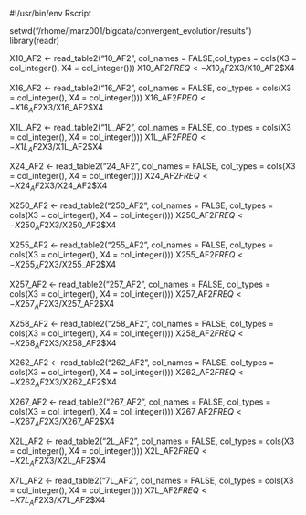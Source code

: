 #!/usr/bin/env Rscript

setwd("/rhome/jmarz001/bigdata/convergent_evolution/results")
library(readr)

X10_AF2 <- read_table2("10_AF2", col_names = FALSE,col_types = cols(X3 = col_integer(), X4 = col_integer()))
X10_AF2$FREQ <- X10_AF2$X3/X10_AF2$X4

X16_AF2 <- read_table2("16_AF2", col_names = FALSE, col_types = cols(X3 = col_integer(), X4 = col_integer()))
X16_AF2$FREQ <- X16_AF2$X3/X16_AF2$X4

X1L_AF2 <- read_table2("1L_AF2", col_names = FALSE, col_types = cols(X3 = col_integer(), X4 = col_integer()))
X1L_AF2$FREQ <- X1L_AF2$X3/X1L_AF2$X4

X24_AF2 <- read_table2("24_AF2", col_names = FALSE, col_types = cols(X3 = col_integer(), X4 = col_integer()))
X24_AF2$FREQ <- X24_AF2$X3/X24_AF2$X4

X250_AF2 <- read_table2("250_AF2", col_names = FALSE, col_types = cols(X3 = col_integer(), X4 = col_integer()))
X250_AF2$FREQ <- X250_AF2$X3/X250_AF2$X4

X255_AF2 <- read_table2("255_AF2", col_names = FALSE, col_types = cols(X3 = col_integer(), X4 = col_integer()))
X255_AF2$FREQ <- X255_AF2$X3/X255_AF2$X4

X257_AF2 <- read_table2("257_AF2", col_names = FALSE, col_types = cols(X3 = col_integer(), X4 = col_integer()))
X257_AF2$FREQ <- X257_AF2$X3/X257_AF2$X4

X258_AF2 <- read_table2("258_AF2", col_names = FALSE, col_types = cols(X3 = col_integer(), X4 = col_integer()))
X258_AF2$FREQ <- X258_AF2$X3/X258_AF2$X4

X262_AF2 <- read_table2("262_AF2", col_names = FALSE, col_types = cols(X3 = col_integer(), X4 = col_integer()))
X262_AF2$FREQ <- X262_AF2$X3/X262_AF2$X4

X267_AF2 <- read_table2("267_AF2", col_names = FALSE, col_types = cols(X3 = col_integer(), X4 = col_integer()))
X267_AF2$FREQ <- X267_AF2$X3/X267_AF2$X4

X2L_AF2 <- read_table2("2L_AF2", col_names = FALSE, col_types = cols(X3 = col_integer(), X4 = col_integer()))
X2L_AF2$FREQ <- X2L_AF2$X3/X2L_AF2$X4

X7L_AF2 <- read_table2("7L_AF2", col_names = FALSE, col_types = cols(X3 = col_integer(), X4 = col_integer()))
X7L_AF2$FREQ <- X7L_AF2$X3/X7L_AF2$X4
